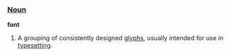 ===[[Noun]]===

'''font'''

# A grouping of consistently designed [[glyph|glyphs]], usually intended for use in [[typeset|typesetting]].
